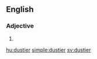 ==English==

===Adjective===
{{head|en}}

# {{en-comparative of|dusty}}

[[hu:dustier]]
[[simple:dustier]]
[[sv:dustier]]